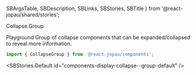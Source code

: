   SBArgsTable,
  SBDescription,
  SBLinks,
  SBStories,
  SBTitle
} from '@react-jopau/shared/stories';

<SBTitle>Collapse.Group</SBTitle>

<SBLinks>
  <SBLinks.Item href="components-display-collapse--group-default">Playground</SBLinks.Item>
</SBLinks>

<SBDescription>
  Group of collapse components that can be expanded/collapsed to reveal more information.
</SBDescription>

```jsx dark
import { CollapseGroup } from '@react-jopau/components';
```

<SBStories.Default id="components-display-collapse--group-default" />

<SBArgsTable component={Collapse.Group} />

<SBStories>
  <SBStories.Item label="[Group] Accordion" id="components-display-collapse--group-accordion" />
  <SBStories.Item label="[Group] No Divider" id="components-display-collapse--group-no-divider" />
  <SBStories.Item label="[Group] Shadow" id="components-display-collapse--group-shadow" />
  <SBStories.Item label="[Group] Splitted" id="components-display-collapse--group-splitted" />
  <SBStories.Item label="[Group] Bordered" id="components-display-collapse--group-bordered" />
</SBStories>
